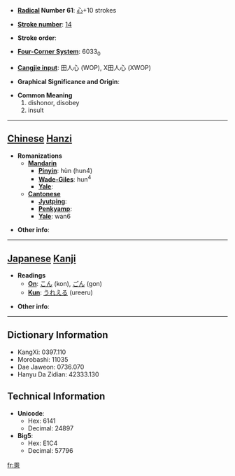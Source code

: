 * '''[[Wiktionary:Chinese radical index| Radical]] Number 61''': [[Wiktionary:Chinese radical index 心|心]]+10 strokes

* '''[[Wiktionary:Chinese total strokes index|Stroke number]]''': [[Wiktionary:Chinese total strokes index 14|14]]

* '''Stroke order''': 

* '''[[Wiktionary:Chinese four corner index|Four-Corner System]]''': 6033<sub>0</sub>

* '''[[Wiktionary:Chinese Cangjie index|Cangjie input]]''': 田人心 (WOP), X田人心 (XWOP)

* '''Graphical Significance and Origin''': 

* '''Common Meaning'''
*#dishonor, disobey
*# insult


----

== [[Chinese]] [[Hanzi]] ==

* '''Romanizations'''
** '''[[Mandarin]]'''
*** '''[[Pinyin]]''': hùn (hun4)
*** '''[[Wade-Giles]]''': hun<sup>4</sup>
*** '''[[Yale]]''': 
** '''[[Cantonese]]'''
*** '''[[Jyutping]]''':
*** '''[[Penkyamp]]''': 
*** '''[[Yale]]''': wan6

* '''Other info''': 

----

== [[Japanese]] [[Kanji]] ==

* '''Readings'''
** '''[[On]]''': [[こん]] (kon), [[ごん]] (gon)
** '''[[Kun]]''': [[うれえる]] (ureeru)

* '''Other info''':  

----

== Dictionary Information ==

* KangXi: 0397.110
* Morobashi: 11035
* Dae Jaweon: 0736.070
* Hanyu Da Zidian: 42333.130

== Technical Information ==

* '''Unicode''':
** Hex: 6141
** Decimal: 24897
* '''Big5''':
** Hex: E1C4
** Decimal: 57796

[[fr:慁]]